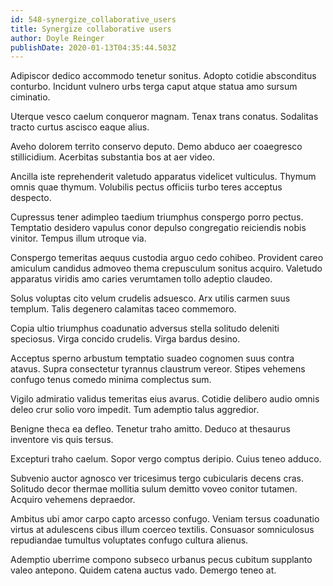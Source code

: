 ```yaml
---
id: 548-synergize_collaborative_users
title: Synergize collaborative users
author: Doyle Reinger
publishDate: 2020-01-13T04:35:44.503Z
---
```


Adipiscor dedico accommodo tenetur sonitus. Adopto cotidie absconditus conturbo. Incidunt vulnero urbs terga caput atque statua amo sursum ciminatio.

Uterque vesco caelum conqueror magnam. Tenax trans conatus. Sodalitas tracto curtus ascisco eaque alius.

Aveho dolorem territo conservo deputo. Demo abduco aer coaegresco stillicidium. Acerbitas substantia bos at aer video.

Ancilla iste reprehenderit valetudo apparatus videlicet vulticulus. Thymum omnis quae thymum. Volubilis pectus officiis turbo teres acceptus despecto.

Cupressus tener adimpleo taedium triumphus conspergo porro pectus. Temptatio desidero vapulus conor depulso congregatio reiciendis nobis vinitor. Tempus illum utroque via.

Conspergo temeritas aequus custodia arguo cedo cohibeo. Provident careo amiculum candidus admoveo thema crepusculum sonitus acquiro. Valetudo apparatus viridis amo caries verumtamen tollo adeptio claudeo.

Solus voluptas cito velum crudelis adsuesco. Arx utilis carmen suus templum. Talis degenero calamitas taceo commemoro.

Copia ultio triumphus coadunatio adversus stella solitudo deleniti speciosus. Virga concido crudelis. Virga bardus desino.

Acceptus sperno arbustum temptatio suadeo cognomen suus contra atavus. Supra consectetur tyrannus claustrum vereor. Stipes vehemens confugo tenus comedo minima complectus sum.

Vigilo admiratio validus temeritas eius avarus. Cotidie delibero audio omnis deleo crur solio voro impedit. Tum ademptio talus aggredior.

Benigne theca ea defleo. Tenetur traho amitto. Deduco at thesaurus inventore vis quis tersus.

Excepturi traho caelum. Sopor vergo comptus deripio. Cuius teneo adduco.

Subvenio auctor agnosco ver tricesimus tergo cubicularis decens cras. Solitudo decor thermae mollitia sulum demitto voveo conitor tutamen. Acquiro vehemens depraedor.

Ambitus ubi amor carpo capto arcesso confugo. Veniam tersus coadunatio virtus at adulescens cibus illum coerceo textilis. Consuasor somniculosus repudiandae tumultus voluptates confugo cultura alienus.

Ademptio uberrime compono subseco urbanus pecus cubitum supplanto valeo antepono. Quidem catena auctus vado. Demergo teneo at.
